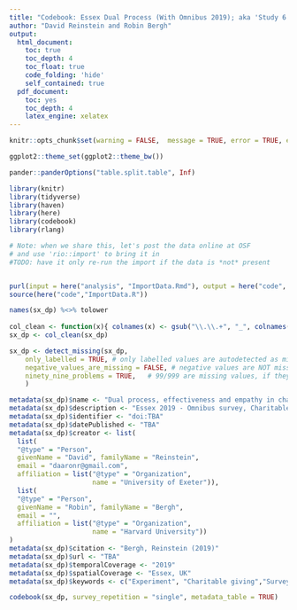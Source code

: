 ```yaml
---
title: "Codebook: Essex Dual Process (With Omnibus 2019); aka 'Study 6'"
author: "David Reinstein and Robin Bergh"
output:
  html_document:
    toc: true
    toc_depth: 4
    toc_float: true
    code_folding: 'hide'
    self_contained: true
  pdf_document:
    toc: yes
    toc_depth: 4
    latex_engine: xelatex
---
```



```r
knitr::opts_chunk$set(warning = FALSE,  message = TRUE, error = TRUE, echo = FALSE)

ggplot2::theme_set(ggplot2::theme_bw())

pander::panderOptions("table.split.table", Inf)

library(knitr)
library(tidyverse)
library(haven)
library(here)
library(codebook)
library(rlang)

```

```r

# Note: when we share this, let's post the data online at OSF 
# and use 'rio::import' to bring it in
#TODO: have it only re-run the import if the data is *not* present


purl(input = here("analysis", "ImportData.Rmd"), output = here("code", "ImportData.R"))
source(here("code","ImportData.R"))

names(sx_dp) %<>% tolower
    
col_clean <- function(x){ colnames(x) <- gsub("\\.\\.+", "_", colnames(x)); x } 
sx_dp <- col_clean(sx_dp)

sx_dp <- detect_missing(sx_dp,
    only_labelled = TRUE, # only labelled values are autodetected as missing
    negative_values_are_missing = FALSE, # negative values are NOT missing values
    ninety_nine_problems = TRUE,   # 99/999 are missing values, if they are more than 5 MAD from the median
    )

```


```r
metadata(sx_dp)$name <- "Dual process, effectiveness and empathy in charitable giving decisions"
metadata(sx_dp)$description <- "Essex 2019 - Omnibus survey, Charitable asks for blindness charities with effectiveness and empathy treatments, ESSExLab pool: Non-British and late responders"
metadata(sx_dp)$identifier <- "doi:TBA"
metadata(sx_dp)$datePublished <- "TBA"
metadata(sx_dp)$creator <- list(
  list(
  "@type" = "Person",
  givenName = "David", familyName = "Reinstein",
  email = "daaronr@gmail.com",
  affiliation = list("@type" = "Organization",
                     name = "University of Exeter")),
  list(
  "@type" = "Person",
  givenName = "Robin", familyName = "Bergh",
  email = "",
  affiliation = list("@type" = "Organization",
                     name = "Harvard University"))
)
metadata(sx_dp)$citation <- "Bergh, Reinstein (2019)"
metadata(sx_dp)$url <- "TBA"
metadata(sx_dp)$temporalCoverage <- "2019"
metadata(sx_dp)$spatialCoverage <- "Essex, UK"
metadata(sx_dp)$keywords <- c("Experiment", "Charitable giving","Survey","Empathy","Happiness","Dual process", "Effectiveness", "Empathy", "Identifiable victim")

```


```r
                                                                                        
codebook(sx_dp, survey_repetition = "single", metadata_table = TRUE)

```


